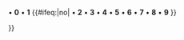 <span class="plainlinks">{{Navigation bar
| color = #f9f9f9;
| title = <div>
<span class="plainlinks" >
目录:
[{{fullurl:{{FULLPAGENAME}}}} Top]
[{{fullurl:{{FULLPAGENAME}}|from=-}} -]
[{{fullurl:{{FULLPAGENAME}}|from=0}} 0]
[{{fullurl:{{FULLPAGENAME}}|from=1}} 1]
[{{fullurl:{{FULLPAGENAME}}|from=2}} 2]
[{{fullurl:{{FULLPAGENAME}}|from=3}} 3]
[{{fullurl:{{FULLPAGENAME}}|from=4}} 4]
[{{fullurl:{{FULLPAGENAME}}|from=5}} 5]
[{{fullurl:{{FULLPAGENAME}}|from=6}} 6]
[{{fullurl:{{FULLPAGENAME}}|from=7}} 7]
[{{fullurl:{{FULLPAGENAME}}|from=8}} 8]
[{{fullurl:{{FULLPAGENAME}}|from=9}} 9]
[{{fullurl:{{FULLPAGENAME}}|from=A}} A-Z]
</span>
</div>
| list= <div style="overflow-x:scroll;overflow-y:hidden;"><span class="plainlinks">
{{#ifeq:{{{negatives|no}}}|yes|
• '''-''' {{Large category TOC/9-0|-}}|}}
• '''0''' {{Large category TOC/0-9|0}}
• '''1''' {{Large category TOC/0-9|1}}
{{#ifeq:{{{yearsonly|yes}}}|no|
• '''2''' {{Large category TOC/0-9|2}}
• '''3''' {{Large category TOC/0-9|3}}
• '''4''' {{Large category TOC/0-9|4}}
• '''5''' {{Large category TOC/0-9|5}}
• '''6''' {{Large category TOC/0-9|6}}
• '''7''' {{Large category TOC/0-9|7}}
• '''8''' {{Large category TOC/0-9|8}}
• '''9''' {{Large category TOC/0-9|9}}}}
</span></div> }}</span><noinclude>

{{Documentation}} 

</noinclude>